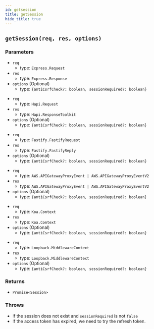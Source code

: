 ```yaml
---
id: getsession
title: getSession
hide_title: true
---
```



## ``getSession(req, res, options)``
### Parameters
<NodeJSFrameworkSubTabs>
<TabItem value="express">

- ``req`` 
  - type: ``Express.Request``
- ``res`` 
  - type: ``Express.Response``
- ``options`` (Optional)
  - type: ``{antiCsrfCheck?: boolean, sessionRequired?: boolean}``

</TabItem>
<TabItem value="hapi">

- ``req`` 
  - type: ``Hapi.Request``
- ``res`` 
  - type: ``Hapi.ResponseToolkit``
- ``options`` (Optional)
  - type: ``{antiCsrfCheck?: boolean, sessionRequired?: boolean}``

</TabItem>
<TabItem value="fastify">

- ``req`` 
  - type: ``Fastify.FastifyRequest``
- ``res`` 
  - type: ``Fastify.FastifyReply``
- ``options`` (Optional)
  - type: ``{antiCsrfCheck?: boolean, sessionRequired?: boolean}``

</TabItem>
<TabItem value="awsLambda">

- ``req`` 
  - type: ``AWS.APIGatewayProxyEvent | AWS.APIGatewayProxyEventV2``
- ``res`` 
  - type: ``AWS.APIGatewayProxyEvent | AWS.APIGatewayProxyEventV2``
- ``options`` (Optional)
  - type: ``{antiCsrfCheck?: boolean, sessionRequired?: boolean}``

</TabItem>
<TabItem value="koa">

- ``req`` 
  - type: ``Koa.Context``
- ``res`` 
  - type: ``Koa.Context``
- ``options`` (Optional)
  - type: ``{antiCsrfCheck?: boolean, sessionRequired?: boolean}``

</TabItem>
<TabItem value="loopback">

- ``req`` 
  - type: ``Loopback.MiddlewareContext``
- ``res`` 
  - type: ``Loopback.MiddlewareContext``
- ``options`` (Optional)
  - type: ``{antiCsrfCheck?: boolean, sessionRequired?: boolean}``

</TabItem>
</NodeJSFrameworkSubTabs>

### Returns
- ``Promise<Session>``

### Throws
- If the session does not exist and `sessionRequired` is not `false`
- If the access token has expired, we need to try the refresh token.